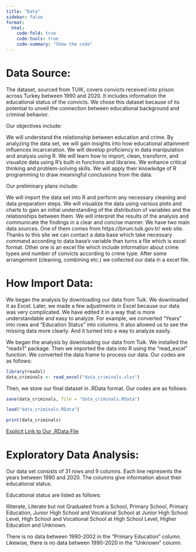 ```yaml
---
title: "Data"
sidebar: false
format:
  html:
    code-fold: true
    code-tools: true
    code-summary: "Show the code"
---
```


# Data Source:

The dataset, sourced from TUIK, covers convicts received into prison across Turkey between 1990 and 2020. It includes information the educational status of the convicts. We chose this dataset because of its potential to unveil the connection between educational background and criminal behavior.

Our objectives include:

We will understand the relationship between education and crime. By analyzing the data set, we will gain insights into how educational attainment influences incarceration. We will develop proficiency in data manipulation and analysis using R. We will learn how to import, clean, transform, and visualize data using R's built-in functions and libraries. We enhance critical thinking and problem-solving skills. We will apply their knowledge of R programming to draw meaningful conclusions from the data.

Our preliminary plans include:

We will import the data set into R and perform any necessary cleaning and data preparation steps. We will visualize the data using various plots and charts to gain an initial understanding of the distribution of variables and the relationships between them. We will interpret the results of the analysis and communicate the findings in a clear and concise manner. We have two main data sources. One of them comes from https://biruni.tuik.gov.tr/ web site. Thanks to this site we can contact a data base which take necessary command according to data base's variable than turns a file which is excel format. Other one is an excel file which include information about crime types and number of convicts according to crime type. After some arrangement (cleaning, combining etc.) we collected our data in a excel file.

# How Import Data:

We began the analysis by downloading our data from Tuik. We downloaded it as Excel. Later, we made a few adjustments in Excel because our data was very complicated. We have edited it in a way that is more understandable and easy to analyze. For example, we converted "Years" into rows and "Education Status" into columns. It also allowed us to see the missing data more clearly. And it turned into a way to analyze easily.

We began the analysis by downloading our data from Tuik. We installed the "readx1" package. Then we imported the data into R using the "read_excel" function. We converted the data frame to process our data. Our codes are as follows:

```r
library(readxl)
data_criminals <- read_excel("data_criminals.xlsx")
```

Then, we store our final dataset in .RData format. Our codes are as follows:

```r
save(data_criminals, file = "data_criminals.RData")

load("data_criminals.RData")

print(data_criminals)
```

[Explicit Link to Our .RData File](data_criminals.RData)

# Exploratory Data Analysis:

Our data set consists of 31 rows and 9 columns. Each line represents the years between 1990 and 2020. The columns give information about their educational status.

Educational status are listed as follows:

Illiterate, Literate but not Graduated from a School, Primary School, Primary Education, Junior High School and Vocational School at Junior High School Level, High School and Vocational School at High School Level, Higher Education and Unknown.

There is no data between 1990-2002 in the "Primary Education" column. Likewise, there is no data between 1990-2020 in the "Unknown" column.
